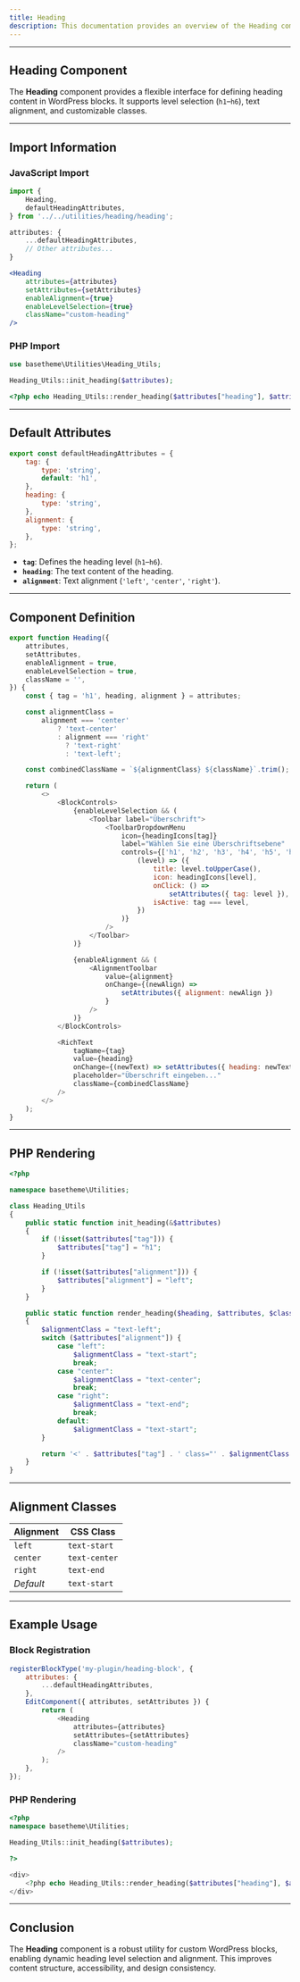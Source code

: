 ```yaml
---
title: Heading
description: This documentation provides an overview of the Heading component, which supports heading levels, alignment, and text content for custom WordPress blocks.
---
```




<Heading level="1" heading="This is a heading 1" />
<Heading level="2" heading="This is a heading 2" />
<Heading level="3" heading="This is a heading 3" />
<Heading level="4" heading="This is a heading 4" />
<Heading level="5" heading="This is a heading 5" />
<Heading level="6" heading="This is a heading 6" />

---

## Heading Component

The **Heading** component provides a flexible interface for defining heading content in WordPress blocks. It supports level selection (`h1`–`h6`), text alignment, and customizable classes.

---

## Import Information

### JavaScript Import

```javascript
import {
    Heading,
    defaultHeadingAttributes,
} from '../../utilities/heading/heading';
```

```javascript
attributes: {
    ...defaultHeadingAttributes,
    // Other attributes...
}
```

```jsx
<Heading
    attributes={attributes}
    setAttributes={setAttributes}
    enableAlignment={true}
    enableLevelSelection={true}
    className="custom-heading"
/>
```

### PHP Import

```php
use basetheme\Utilities\Heading_Utils;

Heading_Utils::init_heading($attributes);
```

```php
<?php echo Heading_Utils::render_heading($attributes["heading"], $attributes, "custom-class"); ?>
```

---

## Default Attributes

```javascript
export const defaultHeadingAttributes = {
    tag: {
        type: 'string',
        default: 'h1',
    },
    heading: {
        type: 'string',
    },
    alignment: {
        type: 'string',
    },
};
```

-   **`tag`**: Defines the heading level (`h1`–`h6`).
-   **`heading`**: The text content of the heading.
-   **`alignment`**: Text alignment (`'left'`, `'center'`, `'right'`).

---

## Component Definition

```javascript
export function Heading({
    attributes,
    setAttributes,
    enableAlignment = true,
    enableLevelSelection = true,
    className = '',
}) {
    const { tag = 'h1', heading, alignment } = attributes;

    const alignmentClass =
        alignment === 'center'
            ? 'text-center'
            : alignment === 'right'
              ? 'text-right'
              : 'text-left';

    const combinedClassName = `${alignmentClass} ${className}`.trim();

    return (
        <>
            <BlockControls>
                {enableLevelSelection && (
                    <Toolbar label="Überschrift">
                        <ToolbarDropdownMenu
                            icon={headingIcons[tag]}
                            label="Wählen Sie eine Überschriftsebene"
                            controls={['h1', 'h2', 'h3', 'h4', 'h5', 'h6'].map(
                                (level) => ({
                                    title: level.toUpperCase(),
                                    icon: headingIcons[level],
                                    onClick: () =>
                                        setAttributes({ tag: level }),
                                    isActive: tag === level,
                                })
                            )}
                        />
                    </Toolbar>
                )}

                {enableAlignment && (
                    <AlignmentToolbar
                        value={alignment}
                        onChange={(newAlign) =>
                            setAttributes({ alignment: newAlign })
                        }
                    />
                )}
            </BlockControls>

            <RichText
                tagName={tag}
                value={heading}
                onChange={(newText) => setAttributes({ heading: newText })}
                placeholder="Überschrift eingeben..."
                className={combinedClassName}
            />
        </>
    );
}
```

---

## PHP Rendering

```php
<?php

namespace basetheme\Utilities;

class Heading_Utils
{
    public static function init_heading(&$attributes)
    {
        if (!isset($attributes["tag"])) {
            $attributes["tag"] = "h1";
        }

        if (!isset($attributes["alignment"])) {
            $attributes["alignment"] = "left";
        }
    }

    public static function render_heading($heading, $attributes, $class = "heading")
    {
        $alignmentClass = "text-left";
        switch ($attributes["alignment"]) {
            case "left":
                $alignmentClass = "text-start";
                break;
            case "center":
                $alignmentClass = "text-center";
                break;
            case "right":
                $alignmentClass = "text-end";
                break;
            default:
                $alignmentClass = "text-start";
        }

        return '<' . $attributes["tag"] . ' class="' . $alignmentClass . ' ' . $class . '">' . $heading . '</' . $attributes["tag"] . '>';
    }
}
```

---

## Alignment Classes

| Alignment | CSS Class     |
| --------- | ------------- |
| `left`    | `text-start`  |
| `center`  | `text-center` |
| `right`   | `text-end`    |
| _Default_ | `text-start`  |

---

## Example Usage

### Block Registration

```javascript
registerBlockType('my-plugin/heading-block', {
    attributes: {
        ...defaultHeadingAttributes,
    },
    EditComponent({ attributes, setAttributes }) {
        return (
            <Heading
                attributes={attributes}
                setAttributes={setAttributes}
                className="custom-heading"
            />
        );
    },
});
```

### PHP Rendering

```php
<?php
namespace basetheme\Utilities;

Heading_Utils::init_heading($attributes);

?>

<div>
    <?php echo Heading_Utils::render_heading($attributes["heading"], $attributes, "custom-class"); ?>
</div>
```

---

## Conclusion

The **Heading** component is a robust utility for custom WordPress blocks, enabling dynamic heading level selection and alignment. This improves content structure, accessibility, and design consistency.
